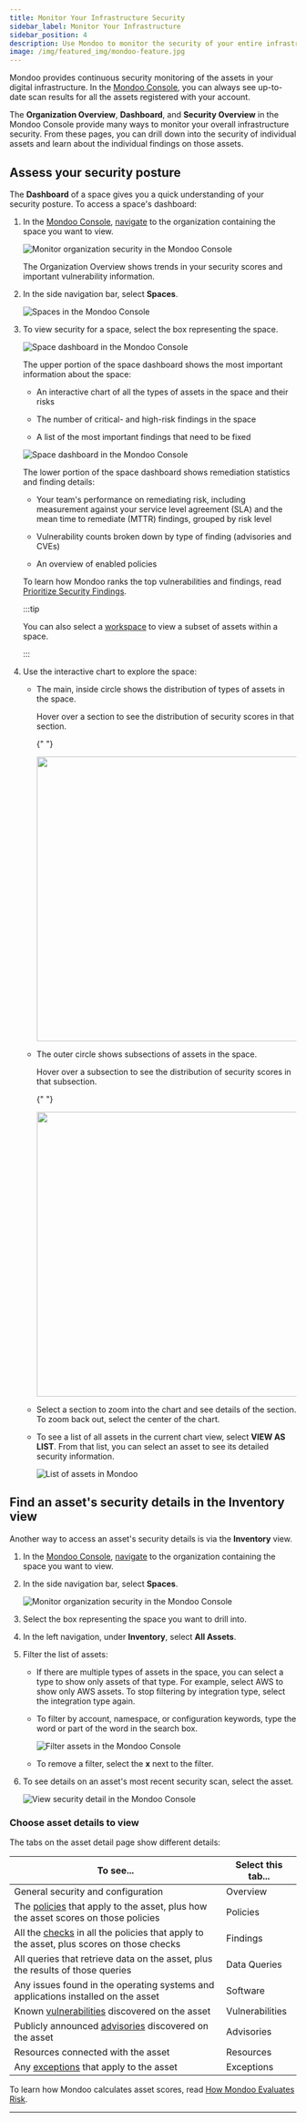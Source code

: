 ```yaml
---
title: Monitor Your Infrastructure Security
sidebar_label: Monitor Your Infrastructure
sidebar_position: 4
description: Use Mondoo to monitor the security of your entire infrastructure
image: /img/featured_img/mondoo-feature.jpg
---
```



Mondoo provides continuous security monitoring of the assets in your digital infrastructure. In the [Mondoo Console](https://console.mondoo.com), you can always see up-to-date scan results for all the assets registered with your account.

The **Organization Overview**, **Dashboard**, and **Security Overview** in the Mondoo Console provide many ways to monitor your overall infrastructure security. From these pages, you can drill down into the security of individual assets and learn about the individual findings on those assets.

## Assess your security posture

The **Dashboard** of a space gives you a quick understanding of your security posture. To access a space's dashboard:

1. In the [Mondoo Console](https://console.mondoo.com), [navigate](/platform/start/navigate/) to the organization containing the space you want to view.

   ![Monitor organization security in the Mondoo Console](/img/platform/security/org-overview.png)

   The Organization Overview shows trends in your security scores and important vulnerability information.

2. In the side navigation bar, select **Spaces**.

   ![Spaces in the Mondoo Console](/img/platform/security/spaces.png)

3. To view security for a space, select the box representing the space.

   ![Space dashboard in the Mondoo Console](/img/platform/security/dashboard.png)

   The upper portion of the space dashboard shows the most important information about the space:

   - An interactive chart of all the types of assets in the space and their risks

   - The number of critical- and high-risk findings in the space

   - A list of the most important findings that need to be fixed

   ![Space dashboard in the Mondoo Console](/img/platform/security/dashboard-bottom.png)

   The lower portion of the space dashboard shows remediation statistics and finding details:

   - Your team's performance on remediating risk, including measurement against your service level agreement (SLA) and the mean time to remediate (MTTR) findings, grouped by risk level

   - Vulnerability counts broken down by type of finding (advisories and CVEs)

   - An overview of enabled policies

   To learn how Mondoo ranks the top vulnerabilities and findings, read [Prioritize Security Findings](/platform/security/posture/findings/).

   :::tip

   You can also select a [workspace](/platform/start/organize/workspaces/) to view a subset of assets within a space.

   :::

4. Use the interactive chart to explore the space:

   - The main, inside circle shows the distribution of types of assets in the space.

     Hover over a section to see the distribution of security scores in that section.

     {" "}

     <img src={fidget1} width="500" />

   - The outer circle shows subsections of assets in the space.

     Hover over a subsection to see the distribution of security scores in that subsection.

     {" "}

     <img src={fidget2} width="500" />

   - Select a section to zoom into the chart and see details of the section. To zoom back out, select the center of the chart.

   - To see a list of all assets in the current chart view, select **VIEW AS LIST**. From that list, you can select an asset to see its detailed security information.

     ![List of assets in Mondoo](/img/platform/security/list.png)

## Find an asset's security details in the Inventory view

Another way to access an asset's security details is via the **Inventory** view.

1. In the [Mondoo Console](https://console.mondoo.com), [navigate](/platform/start/navigate/) to the organization containing the space you want to view.

2. In the side navigation bar, select **Spaces**.

   ![Monitor organization security in the Mondoo Console](/img/platform/security/spaces.png)

3. Select the box representing the space you want to drill into.

4. In the left navigation, under **Inventory**, select **All Assets**.

5. Filter the list of assets:

   - If there are multiple types of assets in the space, you can select a type to show only assets of that type. For example, select AWS to show only AWS assets. To stop filtering by integration type, select the integration type again.

   - To filter by account, namespace, or configuration keywords, type the word or part of the word in the search box.

     ![Filter assets in the Mondoo Console](/img/platform/security/monitor-filter.png)

   - To remove a filter, select the **x** next to the filter.

6. To see details on an asset's most recent security scan, select the asset.

   ![View security detail in the Mondoo Console](/img/platform/security/monitor-asset.png)

### Choose asset details to view

The tabs on the asset detail page show different details:

| To see...                                                                                                                  | Select this tab... |
| -------------------------------------------------------------------------------------------------------------------------- | ------------------ |
| General security and configuration                                                                                         | Overview           |
| The [policies](/platform/security/posture/policies/) that apply to the asset, plus how the asset scores on those policies  | Policies           |
| All the [checks](/platform/security/posture/pac/) in all the policies that apply to the asset, plus scores on those checks | Findings           |
| All queries that retrieve data on the asset, plus the results of those queries                                             | Data Queries       |
| Any issues found in the operating systems and applications installed on the asset                                          | Software           |
| Known [vulnerabilities](/platform/security/posture/vulnerabilities/) discovered on the asset                               | Vulnerabilities    |
| Publicly announced [advisories](/platform/security/posture/advisories/) discovered on the asset                            | Advisories         |
| Resources connected with the asset                                                                                         | Resources          |
| Any [exceptions](/platform/security/customize/checks/) that apply to the asset                                             | Exceptions         |

To learn how Mondoo calculates asset scores, read [How Mondoo Evaluates Risk](/platform/security/posture/asset-score/).

---
